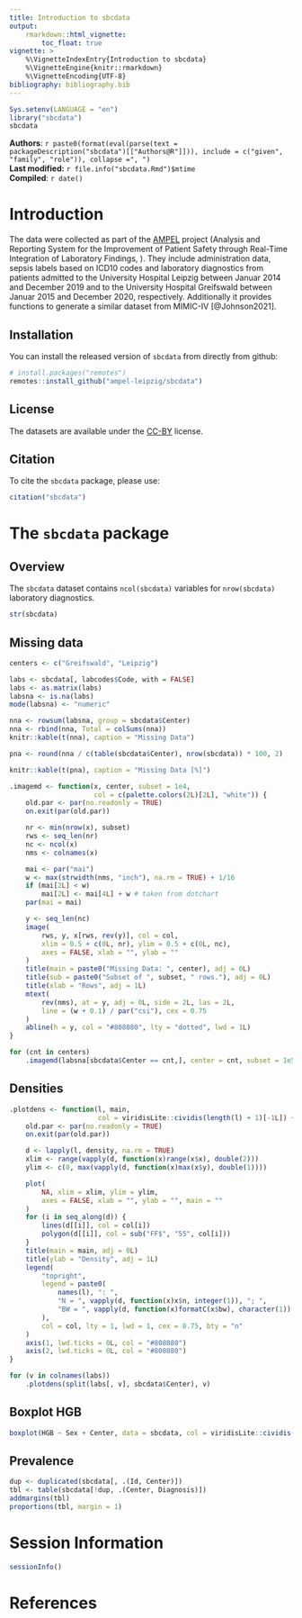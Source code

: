 ```yaml
---
title: Introduction to sbcdata
output:
    rmarkdown::html_vignette:
        toc_float: true
vignette: >
    %\VignetteIndexEntry{Introduction to sbcdata}
    %\VignetteEngine{knitr::rmarkdown}
    %\VignetteEncoding{UTF-8}
bibliography: bibliography.bib
---
```


```r
Sys.setenv(LANGUAGE = "en")
library("sbcdata")
sbcdata
```

**Authors**: `r paste0(format(eval(parse(text = packageDescription("sbcdata")[["Authors@R"]])), include = c("given", "family", "role")), collapse =", ")`<br />
**Last modified:** `r file.info("sbcdata.Rmd")$mtime`<br />
**Compiled**: `r date()`

# Introduction

The data were collected as part of the [AMPEL](http://www.ampel-cdss.com/) project
(Analysis and Reporting System for the Improvement of Patient Safety
through Real-Time Integration of Laboratory Findings,
\url{http://www.ampel-cdss.com/}).
They include administration data, sepsis labels based on ICD10 codes
and laboratory diagnostics from patients admitted to the
University Hospital Leipzig between Januar 2014 and December 2019 and to the
University Hospital Greifswald between Januar 2015 and December 2020,
respectively.
Additionally it provides functions to generate a similar
dataset from MIMIC-IV [@Johnson2021].

## Installation

You can install the released version of `sbcdata`
from directly from github:

```r
# install.packages("remotes")
remotes::install_github("ampel-leipzig/sbcdata")
```

## License

The datasets are available under the
[CC-BY](https://creativecommons.org/by/4.0/) license.

## Citation

To cite the `sbcdata` package, please use:

```r
citation("sbcdata")
```

# The `sbcdata` package

## Overview

The `sbcdata` dataset contains `ncol(sbcdata)` variables for
`nrow(sbcdata)` laboratory diagnostics.

```r
str(sbcdata)
```

## Missing data

```r
centers <- c("Greifswald", "Leipzig")

labs <- sbcdata[, labcodes$Code, with = FALSE]
labs <- as.matrix(labs)
labsna <- is.na(labs)
mode(labsna) <- "numeric"

nna <- rowsum(labsna, group = sbcdata$Center)
nna <- rbind(nna, Total = colSums(nna))
knitr::kable(t(nna), caption = "Missing Data")

pna <- round(nna / c(table(sbcdata$Center), nrow(sbcdata)) * 100, 2)

knitr::kable(t(pna), caption = "Missing Data [%]")
```

```r
.imagemd <- function(x, center, subset = 1e4,
                     col = c(palette.colors(2L)[2L], "white")) {
    old.par <- par(no.readonly = TRUE)
    on.exit(par(old.par))

    nr <- min(nrow(x), subset)
    rws <- seq_len(nr)
    nc <- ncol(x)
    nms <- colnames(x)

    mai <- par("mai")
    w <- max(strwidth(nms, "inch"), na.rm = TRUE) + 1/16
    if (mai[2L] < w)
        mai[2L] <- mai[4L] + w # taken from dotchart
    par(mai = mai)

    y <- seq_len(nc)
    image(
        rws, y, x[rws, rev(y)], col = col,
        xlim = 0.5 + c(0L, nr), ylim = 0.5 + c(0L, nc),
        axes = FALSE, xlab = "", ylab = ""
    )
    title(main = paste0("Missing Data: ", center), adj = 0L)
    title(sub = paste0("Subset of ", subset, " rows."), adj = 0L)
    title(xlab = "Rows", adj = 1L)
    mtext(
        rev(nms), at = y, adj = 0L, side = 2L, las = 2L,
        line = (w + 0.1) / par("csi"), cex = 0.75
    )
    abline(h = y, col = "#808080", lty = "dotted", lwd = 1L)
}

for (cnt in centers)
    .imagemd(labsna[sbcdata$Center == cnt,], center = cnt, subset = 1e5)
```

## Densities

```r
.plotdens <- function(l, main,
                      col = viridisLite::cividis(length(l) + 1)[-1L]) {
    old.par <- par(no.readonly = TRUE)
    on.exit(par(old.par))

    d <- lapply(l, density, na.rm = TRUE)
    xlim <- range(vapply(d, function(x)range(x$x), double(2)))
    ylim <- c(0, max(vapply(d, function(x)max(x$y), double(1))))

    plot(
        NA, xlim = xlim, ylim = ylim,
        axes = FALSE, xlab = "", ylab = "", main = ""
    )
    for (i in seq_along(d)) {
        lines(d[[i]], col = col[i])
        polygon(d[[i]], col = sub("FF$", "55", col[i]))
    }
    title(main = main, adj = 0L)
    title(ylab = "Density", adj = 1L)
    legend(
        "topright",
        legend = paste0(
            names(l), ": ",
            "N = ", vapply(d, function(x)x$n, integer(1)), "; ",
            "BW = ", vapply(d, function(x)formatC(x$bw), character(1))
        ),
        col = col, lty = 1, lwd = 1, cex = 0.75, bty = "n"
    )
    axis(1, lwd.ticks = 0L, col = "#808080")
    axis(2, lwd.ticks = 0L, col = "#808080")
}

for (v in colnames(labs))
    .plotdens(split(labs[, v], sbcdata$Center), v)
```

## Boxplot HGB

```r
boxplot(HGB ~ Sex + Center, data = sbcdata, col = viridisLite::cividis(2))
```

## Prevalence

```r
dup <- duplicated(sbcdata[, .(Id, Center)])
tbl <- table(sbcdata[!dup, .(Center, Diagnosis)])
addmargins(tbl)
proportions(tbl, margin = 1)
```

# Session Information

```r
sessionInfo()
```

# References
